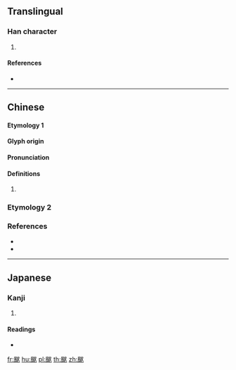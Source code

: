 {{character info/new}}
==Translingual==

===Han character===
{{Han char|rn=182|rad=風|as=05|sn=14|four=|canj=HNIKE,HNIKK,XHNIK}}

# {{defn|Han|sort=風05}}

====References====
* {{Han ref|kx=1412.190|dkj=43812|dj=1934.010|hdz=74482.190|uh=98B0|ud=39088}}

----

==Chinese==

====Etymology 1====
{{zh-forms}}

====Glyph origin====
{{Han etym}}

====Pronunciation====
{{zh-pron
|m=bá
|c=bat6
|mc=y
|oc=y
|cat=
}}

====Definitions====
{{zh-hanzi}}

# {{rfdef|zh}}

===Etymology 2===
{{zh-see|𩖼|v}}

===References===
* {{R:twedu|C16282}}
* {{R:yue:Jyutping Database}}

----

==Japanese==

===Kanji===
{{ja-kanji|grade=|rs=風05}}

# {{defn|lang=ja|sort=風05}}

====Readings====
* {{ja-readings|on=[[はつ]] (hatsu), [[ほち]] (hochi), [[ばち]] (bachi), [[ふつ]] (futsu), [[ぶち]] (buchi)|kun=[[はやて]] (hayate)}}

[[fr:颰]]
[[hu:颰]]
[[pl:颰]]
[[th:颰]]
[[zh:颰]]